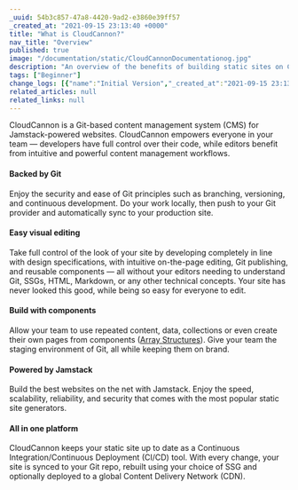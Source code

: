 ```yaml
---
_uuid: 54b3c857-47a8-4420-9ad2-e3860e39ff57
_created_at: "2021-09-15 23:13:40 +0000"
title: "What is CloudCannon?"
nav_title: "Overview"
published: true
image: "/documentation/static/CloudCannonDocumentationog.jpg"
description: "An overview of the benefits of building static sites on CloudCannon."
tags: ["Beginner"]
change_logs: [{"name":"Initial Version","_created_at":"2021-09-15 23:13:40 +0000"}]
related_articles: null
related_links: null
---
```


CloudCannon is a Git-based content management system (CMS) for Jamstack-powered websites. CloudCannon empowers everyone in your team — developers have full control over their code, while editors benefit from intuitive and powerful content management workflows.

#### Backed by Git

Enjoy the security and ease of Git principles such as branching, versioning, and continuous development. Do your work locally, then push to your Git provider and automatically sync to your production site.

#### Easy visual editing

Take full control of the look of your site by developing completely in line with design specifications, with intuitive on-the-page editing, Git publishing, and reusable components — all without your editors needing to understand Git, SSGs, HTML, Markdown, or any other technical concepts. Your site has never looked this good, while being so easy for everyone to edit.

#### Build with components

Allow your team to use repeated content, data, collections or even create their own pages from components ([Array Structures](/documentation/articles/array-structures-reference/)). Give your team the staging environment of Git, all while keeping them on brand.

#### Powered by Jamstack

Build the best websites on the net with Jamstack. Enjoy the speed, scalability, reliability, and security that comes with the most popular static site generators.

#### All in one platform

CloudCannon keeps your static site up to date as a Continuous Integration/Continuous Deployment (CI/CD) tool. With every change, your site is synced to your Git repo, rebuilt using your choice of SSG and optionally deployed to a global Content Delivery Network (CDN).
